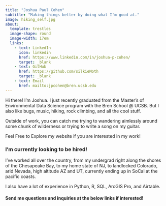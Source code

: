 ```yaml
---
title: "Joshua Paul Cohen"
subtitle: "Making things better by doing what I'm good at."
image: hiking_self.jpg
about: 
  template: trestles
  image-shape: round
  image-width: 17em
  links: 
    - text: LinkedIn
      icon: linkedin
      href: https://www.linkedin.com/in/joshua-p-cohen/
      target: _blank
    - text: GitHub
      href: https://github.com/silkieMoth
      target: _blank
    - text: Email
      href: mailto:jpcohen@bren.ucsb.edu
---
```


Hi there! I’m Joshua. I just recently graduated from the Master's of Environmental Data Science program with the Bren School @ UCSB. But I also like bugs, music, hiking, rock climbing, and all the cool stuff.

Outside of work, you can catch me trying to wandering aimlessly around some chunk of wilderness or trying to write a song on my guitar.

Feel Free to Explore my website if you are interested in my work!

### I'm currently looking to be hired!

I've worked all over the country, from my undergrad right along the shores of the Chesapeake Bay, to my home state of NJ, to landlocked Colorado, arid Nevada, high altitude AZ and UT, currently ending up in SoCal at the pacific coasts.

I also have a lot of experience in Python, R, SQL, ArcGIS Pro, and Airtable.

#### Send me questions and inquiries at the below links if interested!
